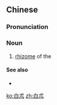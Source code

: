 {{also|白术}}
==Chinese==
{{zh-forms|s=白术|t2=白術}}
{{wikipedia|lang=zh}}

===Pronunciation===
{{zh-pron
|m=báizhú
|cat=n
}}

===Noun===
{{zh-noun}}

# {{lb|zh|TCM}} [[rhizome]] of the {{taxlink|Atractylodes macrocephala|species|noshow=1}} {{gloss|an [[herb]] used in [[traditional Chinese medicine]]}}

====See also====
* {{zh-l|補益藥}}

[[ko:白朮]]
[[zh:白朮]]
